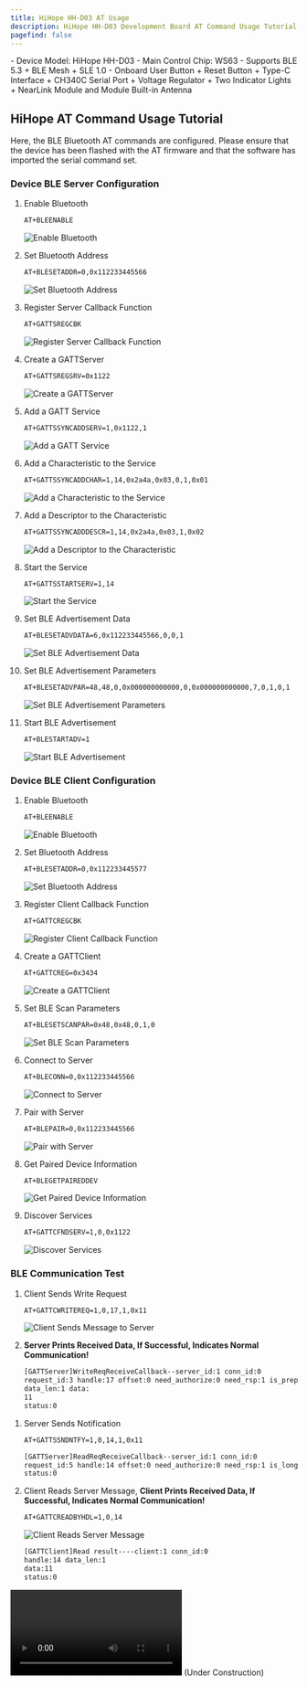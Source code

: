```yaml
---
title: HiHope HH-D03 AT Usage
description: HiHope HH-D03 Development Board AT Command Usage Tutorial
pagefind: false
---
```


<Card title="Device Information" icon="information">
  - Device Model: HiHope HH-D03
  - Main Control Chip: WS63
  - Supports BLE 5.3 + BLE Mesh + SLE 1.0
  - Onboard User Button + Reset Button + Type-C Interface + CH340C Serial Port + Voltage Regulator + Two Indicator Lights + NearLink Module and Module Built-in Antenna
</Card>

## HiHope AT Command Usage Tutorial

<Tabs>
  <TabItem label="HiHope AT (Simple BLE Configuration)">
  <Aside type="note" title="Note">Here, the BLE Bluetooth AT commands are configured. Please ensure that the device has been flashed with the AT firmware and that the software has imported the serial command set.</Aside>

  ### Device BLE Server Configuration

  <Steps>

1. Enable Bluetooth

    ```bash
    AT+BLEENABLE
    ```

    ![Enable Bluetooth](https://s2.loli.net/2025/01/05/ae6ULhK9GY7ZPo4.jpg)

2. Set Bluetooth Address

    ```bash
    AT+BLESETADDR=0,0x112233445566
    ```

    ![Set Bluetooth Address](https://s2.loli.net/2025/01/05/Yw45S29vgNVom8c.jpg)

3. Register Server Callback Function

    ```bash
    AT+GATTSREGCBK
    ```

    ![Register Server Callback Function](https://s2.loli.net/2025/01/05/mIkjei8ypgWKxh2.jpg)

4. Create a GATTServer

    ```bash
    AT+GATTSREGSRV=0x1122
    ```

    ![Create a GATTServer](https://s2.loli.net/2025/01/05/YvsIPL7aFfBKhVR.jpg)

5. Add a GATT Service

    ```bash
    AT+GATTSSYNCADDSERV=1,0x1122,1
    ```

    ![Add a GATT Service](https://s2.loli.net/2025/01/05/5Nixb26BkHcPGhl.jpg)

6. Add a Characteristic to the Service

    ```bash
    AT+GATTSSYNCADDCHAR=1,14,0x2a4a,0x03,0,1,0x01
    ```

    ![Add a Characteristic to the Service](https://s2.loli.net/2025/01/05/5Nixb26BkHcPGhl.jpg)

7. Add a Descriptor to the Characteristic

    ```bash
    AT+GATTSSYNCADDDESCR=1,14,0x2a4a,0x03,1,0x02
    ```

    ![Add a Descriptor to the Characteristic](https://s2.loli.net/2025/01/05/YEotUxZWbTpgAv6.jpg)

8. Start the Service

    ```bash
    AT+GATTSSTARTSERV=1,14
    ```

    ![Start the Service](https://s2.loli.net/2025/01/05/hr3uljIA7WHs2No.jpg)

9. Set BLE Advertisement Data

    ```bash
    AT+BLESETADVDATA=6,0x112233445566,0,0,1
    ```

    ![Set BLE Advertisement Data](https://s2.loli.net/2025/01/05/EzySXDmwuKL2Uoq.jpg)

10. Set BLE Advertisement Parameters

    ```bash
    AT+BLESETADVPAR=48,48,0,0x000000000000,0,0x000000000000,7,0,1,0,1
    ```

    ![Set BLE Advertisement Parameters](https://s2.loli.net/2025/01/05/mqtIHFakl32M5fN.jpg)

11. Start BLE Advertisement

    ```bash
    AT+BLESTARTADV=1
    ```

    ![Start BLE Advertisement](https://s2.loli.net/2025/01/05/M9Wui6lBSQwp3Hy.jpg)

  </Steps>

  ### Device BLE Client Configuration

  <Steps>

1. Enable Bluetooth

    ```bash
    AT+BLEENABLE
    ```

    ![Enable Bluetooth](https://s2.loli.net/2025/01/05/ae6ULhK9GY7ZPo4.jpg)

2. Set Bluetooth Address

    ```bash
    AT+BLESETADDR=0,0x112233445577
    ```

    ![Set Bluetooth Address](https://s2.loli.net/2025/01/05/Gxhy4KazToHfEYP.jpg)

3. Register Client Callback Function

    ```bash
    AT+GATTCREGCBK
    ```

    ![Register Client Callback Function](https://s2.loli.net/2025/01/05/CJHZyY6hBg1vnRG.jpg)

4. Create a GATTClient

    ```bash
    AT+GATTCREG=0x3434
    ```

    ![Create a GATTClient](https://s2.loli.net/2025/01/05/j3Lnvk9sucmJfIF.jpg)

5. Set BLE Scan Parameters

    ```bash
    AT+BLESETSCANPAR=0x48,0x48,0,1,0
    ```

    ![Set BLE Scan Parameters](https://s2.loli.net/2025/01/05/O9lscIkvuhCyMZS.jpg)

6. Connect to Server

    ```bash
    AT+BLECONN=0,0x112233445566
    ```

    ![Connect to Server](https://s2.loli.net/2025/01/05/vpidg1kerVnRl9t.jpg)

7. Pair with Server

    ```bash
    AT+BLEPAIR=0,0x112233445566
    ```

    ![Pair with Server](https://s2.loli.net/2025/01/05/4RzrBVLak6NCsMm.jpg)

8. Get Paired Device Information

    ```bash
    AT+BLEGETPAIREDDEV
    ```

    ![Get Paired Device Information](https://s2.loli.net/2025/01/05/qYFgTxGPEMSJykz.jpg)

9. Discover Services

    ```bash
    AT+GATTCFNDSERV=1,0,0x1122
    ```

    ![Discover Services](https://s2.loli.net/2025/01/05/3nwhlP5MWbq8BZR.jpg)
  </Steps>

  ### BLE Communication Test

<Tabs>
  <TabItem label="Client Sends Message to Server">
  <Steps>

1. Client Sends Write Request

    ```bash
    AT+GATTCWRITEREQ=1,0,17,1,0x11
    ```

    ![Client Sends Message to Server](https://s2.loli.net/2025/01/05/r2AJg8RlPuFq9s5.jpg)

2. **Server Prints Received Data, If Successful, Indicates Normal Communication!**

    ```bash
    [GATTServer]WriteReqReceiveCallback--server_id:1 conn_id:0
    request_id:3 handle:17 offset:0 need_authorize:0 need_rsp:1 is_prep:0
    data_len:1 data:
    11
    status:0
    ```

  </Steps>
  </TabItem>
  <TabItem label="Server Sends Message to Client">
  <Steps>

1. Server Sends Notification

    ```bash
    AT+GATTSSNDNTFY=1,0,14,1,0x11
    ```

    ```bash
    [GATTServer]ReadReqReceiveCallback--server_id:1 conn_id:0
    request_id:5 handle:14 offset:0 need_authorize:0 need_rsp:1 is_long:0
    status:0
    ```

2. Client Reads Server Message, **Client Prints Received Data, If Successful, Indicates Normal Communication!**

    ```bash
    AT+GATTCREADBYHDL=1,0,14
    ```

    ![Client Reads Server Message](https://s2.loli.net/2025/01/05/s7YOwLjoVqpDrFi.jpg)

    ```bash
    [GATTClient]Read result----client:1 conn_id:0
    handle:14 data_len:1
    data:11
    status:0
    ```

  </Steps>
  </TabItem>
</Tabs>

  <Card title="Video Tutorial" icon="seti:video">
    <Video
      title="HiHope HH-D03 BLE Demo"
      src="//player.bilibili.com/player.html?isOutside=true&aid=113675419521562&bvid=BV1oHkNYHE4k&cid=27411417986&p=1"
    />
  </Card>
  </TabItem>
  <TabItem label="HiHope AT(Professional Version)">
  (Under Construction)
  </TabItem>
</Tabs>

